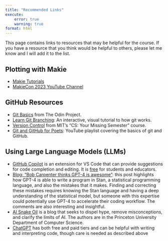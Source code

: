 ```yaml
---
title: "Recommended Links"
execute:
    error: true
    warning: true
format: html
---
```


This page contains links to resources that may be helpful for the course.
If you have a resource that you think would be helpful to others, please let me know and I will add it to the list.

## Plotting with Makie

* [Makie Tutorials](https://docs.makie.org/stable/tutorials/)
* [MakieCon 2023 YouTube Channel](https://youtube.com/playlist?list=PLP8iPy9hna6TXEn99mhG5KaTgjsrCkDzQ&feature=shared)

## GitHub Resources

* [Git Basics](https://www.theodinproject.com/lessons/foundations-git-basics) from The Odin Project.
* [Learn Git Branching](https://learngitbranching.js.org/): An interactive, visual tutorial to how git works.
* [Version Control](https://missing.csail.mit.edu/2020/version-control/) from MIT's "CS: Your Missing Semester" course.
* [Git and GitHub for Poets](https://www.youtube.com/playlist?list=PLRqwX-V7Uu6ZF9C0YMKuns9sLDzK6zoiV): YouTube playlist covering the basics of git and GitHub.

## Using Large Language Models (LLMs)

* [GitHub Copilot](https://github.com/features/copilot){target=_blank} is an extension for VS Code that can provide suggestions for code completion and editing. It is [free](https://techcommunity.microsoft.com/t5/educator-developer-blog/step-by-step-setting-up-github-student-and-github-copilot-as-an/ba-p/3736279){target=_blank} for students and educators.
* [Blog: "Bob Carpenter thinks GPT-4 is awesome"](https://statmodeling.stat.columbia.edu/2023/08/20/bob-carpenter-thinks-gpt-4-is-awesome/){target=_blank}: this post highlights how GPT-4 is able to write a program in Stan, a statistical programming language, and also the mistakes that it makes. Finding and correcting these mistakes requires knowing the Stan language and having a deep understanding of the statistical model, but someone with this expertise could potentially use GPT-4 to accelerate their coding workflow. The comments are also interesting and insightful.
* [AI Snake Oil](https://www.aisnakeoil.com/){target=_blank} is a blog that seeks to dispel hype, remove misconceptions, and clarify the limits of AI. The authors are in the Princeton University Department of Computer Science.
* [ChatGPT](https://chat.openai.com/) has both free and paid tiers and can be helpful with writing and interpreting code, though care is needed as described above
